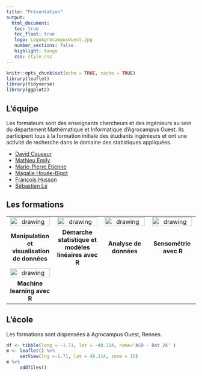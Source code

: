 ```yaml
---
title: "Présentation"
output: 
  html_document:
   toc: true
   toc_float: true
   logo: LogoAgrocampusOuest.jpg
   number_sections: false
   highlight: tango
   css: style.css
---
```




```r
knitr::opts_chunk$set(echo = TRUE, cache = TRUE)
library(leaflet)
library(tidyverse)
library(ggplot2)
```


## L'équipe

Les formateurs sont des enseignants chercheurs et des ingénieurs au sein du département Mathématique et Informatique d'Agrocampus Ouest. Ils participent tous à la formation initiale des étudiants ingénieurs et ont une activité de recherche dans le domaine des statistiques appliquées. 


- [David Causeur](http://math.agrocampus-ouest.fr/infoglueDeliverLive/membres/David.Causeur)
- [Mathieu Emily](http://emily.perso.math.cnrs.fr/Mathieu_EMILYs_homepage/Home.html)
- [Marie-Pierre Etienne](http://mpetienne.org)
- [Magalie Houée-Bigot](http://math.agrocampus-ouest.fr/infoglueDeliverLive/membres/Magalie.Hou%C3%A9e-Bigot)
- [François Husson](https://husson.github.io/)
- [Sébastien Lé](http://sebastien.ledien.free.fr/me.html)

## Les formations


|  |  |  |  |
|:--------------:|:--------------:|:--------------:|:--------------:|
|[<img src="img/visu_hexa.png" alt="drawing" width="98%"/></img>  ](manipvisu.html)   |   [<img src="img/visu_mod_lin_2.png" alt="drawing" width="98%"/></img>  ](modelelineaire.html) |[<img src="img/visu_anado.png" alt="drawing" width="98%"/></img>  ](add.html)|  [<img src="img/visu_senso.png" alt="drawing" width="98%"/>](senso.html)   |
| **Manipulation et**  \ **visualisation de données**  | **Démarche statistique et modèles linéaires avec R** | **Analyse de données** |  **Sensométrie** \ **avec R**|
|[<img src="img/visu_machineLearning.png" alt="drawing" width="98%"/></img>  ](machinelearning.html)  | | | |
|**Machine learning avec R** | | | |


## L'école

Les formations sont dispensées à Agrocampus Ouest, Rennes.

```r
df <- tibble(long = -1.71, lat = -48.114, name='ACO - Bat 24' )
m <- leaflet() %>%
     setView(lng =-1.71, lat = 48.114, zoom = 15)
m %>%
     addTiles()
```

